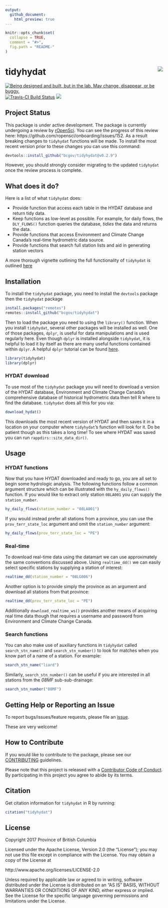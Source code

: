 ```yaml
---
output:
  github_document:
    html_preview: true
---
```


<!-- README.md is generated from README.Rmd. Please edit that file -->
    
```r
knitr::opts_chunk$set(
  collapse = TRUE,
  comment = "#>",
  fig.path = "README-"
)
```

# tidyhydat <img src="img/tidyhydat.png" align="right" />


  
<div id="devex-badge"><a rel="Exploration" href="https://github.com/BCDevExchange/docs/blob/master/discussion/projectstates.md"><img alt="Being designed and built, but in the lab. May change, disappear, or be buggy." style="border-width:0" src="https://assets.bcdevexchange.org/images/badges/exploration.svg" title="Being designed and built, but in the lab. May change, disappear, or be buggy." /></a> [![Travis-CI Build Status](https://travis-ci.org/bcgov/tidyhydat.svg?branch=master)](https://travis-ci.org/bcgov/tidyhydat) [![](https://badges.ropensci.org/152_status.svg)](https://github.com/ropensci/onboarding/issues/152) </div>

## Project Status

This package is under active development. The package is currently undergoing a review by [rOpenSci](https://ropensci.org/). You can see the progress of this review here: https://github.com/ropensci/onboarding/issues/152. As a result breaking changes to `tidyhydat` functions will be made. To install the most recent version prior to these changes you can use this command:

```r
devtools::install_github("bcgov/tidyhydat@v0.2.9")
```
However, you should strongly consider migrating to the updated `tidyhydat` once the review process is complete. 

## What does it do?

Here is a list of what `tidyhydat` does:
  
- Provide function that access each table in the HYDAT database and return tidy data.
- Keep functions as low-level as possible. For example, for daily flows, the `DLY_FLOWS()` function queries the database, *tidies* the data and returns the data. 
- Provide functions that access Environment and Climate Change Canada's real-time hydrometric data source. 
- Provide functions that search full station lists and aid in generating station vectors
  
A more thorough vignette outlining the full functionality of `tidyhydat` is outlined [here](https://github.com/bcgov/tidyhydat/blob/master/vignettes/tidyhydat.Rmd)
  
## Installation
To install the `tidyhydat` package, you need to install the `devtools` package then the `tidyhydat` package
```r
install.packages("remotes")
remotes::install_github("bcgov/tidyhydat")
```
  
Then to load the package you need to using the `library()` function. When you install `tidyhydat`, several other packages will be installed as well. One of those packages, `dplyr`, is useful for data manipulations and is used regularly here. Even though `dplyr` is installed alongside `tidyhydat`, it is helpful to load it by itself as there are many useful functions contained within `dplyr`. A helpful `dplyr` tutorial can be found [here](https://cran.r-project.org/web/packages/dplyr/vignettes/dplyr.html).
  
```r
library(tidyhydat)
library(dplyr)
```
  
### HYDAT download
To use most of the `tidyhydat` package you will need to download a version of the HYDAT database, Environment and Climate Change Canada's comprehensive database of historical hydrometric data then tell R where to find the database. `tidyhydat` does all this for you via:
```r
download_hydat()
```
This downloads the most recent version of HYDAT and then saves it in a location on your computer where `tidyhydat`'s function will look for it. Do be patient though as this takes a long time! To see where HYDAT was saved you can run `rappdirs::site_data_dir()`.
  
## Usage

### HYDAT functions
Now that you have HYDAT downloaded and ready to go, you are all set to begin some hydrologic analysis. The following functions follow a common argument structure which can be illustrated with the `hy_daily_flows()` function. If you would like to extract only station `08LA001` you can supply the `station_number`. 
  
```r
hy_daily_flows(station_number = "08LA001")
```

If you would instead prefer all stations from a province, you can use the `prov_terr_state_loc` argument and omit the `station_number` argument:
  
```r
hy_daily_flows(prov_terr_state_loc = "PE")
```

### Real-time
To download real-time data using the datamart we can use approximately the same conventions discussed above. Using `realtime_dd()` we can easily select specific stations by supplying a station of interest:
```r
realtime_dd(station_number = "08LG006")
```
Another option is to provide simply the province as an argument and download all stations from that province:
```r
realtime_dd(prov_terr_state_loc = "PE")
```
Additionally `download_realtime_ws()` provides another means of acquiring real time data though that requires a username and password from Environment and Climate Change Canada.

### Search functions
You can also make use of auxiliary functions in `tidyhydat` called `search_stn_name()` and `search_stn_number()` to look for matches when you know part of a name of a station. For example:
```r
search_stn_name("liard")
```
Similarly, `search_stn_number()` can be useful if you are interested in all stations from the *08MF* sub-sub-drainage:
```r
search_stn_number("08MF")
```
  
  


## Getting Help or Reporting an Issue

To report bugs/issues/feature requests, please file an [issue](https://github.com/bcgov/tidyhydat/issues/).

These are very welcome!

## How to Contribute

If you would like to contribute to the package, please see our 
[CONTRIBUTING](CONTRIBUTING.md) guidelines.
  
Please note that this project is released with a [Contributor Code of Conduct](CODE_OF_CONDUCT.md). By participating in this project you agree to abide by its terms.
  
## Citation
Get citation information for `tidyhydat` in R by running:
```r
citation("tidyhydat")
```

## License
  
  Copyright 2017 Province of British Columbia
  
  Licensed under the Apache License, Version 2.0 (the "License");
  you may not use this file except in compliance with the License.
  You may obtain a copy of the License at 
  
  http://www.apache.org/licenses/LICENSE-2.0
  
  Unless required by applicable law or agreed to in writing, software
  distributed under the License is distributed on an "AS IS" BASIS,
  WITHOUT WARRANTIES OR CONDITIONS OF ANY KIND, either express or implied.
  See the License for the specific language governing permissions and
  limitations under the License.
  
